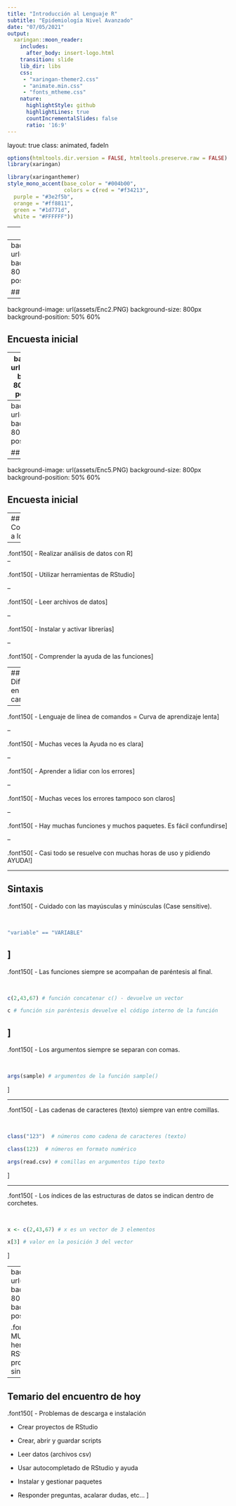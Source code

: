 ```yaml
---
title: "Introducción al Lenguaje R"
subtitle: "Epidemiología Nivel Avanzado"  
date: "07/05/2021"
output:
  xaringan::moon_reader:
    includes:
      after_body: insert-logo.html
    transition: slide
    lib_dir: libs
    css: 
     - "xaringan-themer2.css"
     - "animate.min.css"
     - "fonts_mtheme.css"
    nature:
      highlightStyle: github
      highlightLines: true
      countIncrementalSlides: false
      ratio: '16:9'
---
```


layout: true
class: animated, fadeIn


```r
options(htmltools.dir.version = FALSE, htmltools.preserve.raw = FALSE)
library(xaringan)
```

```r
library(xaringanthemer)
style_mono_accent(base_color = "#004b00", 
                  colors = c(red = "#f34213",
  purple = "#3e2f5b",
  orange = "#ff8811",
  green = "#1d771d",
  white = "#FFFFFF"))
```

---
class: top

<br>

.center[## Objetivo de la Unidad 1]

<br>

.font150[Introducir y nivelar al grupo de estudiantes del curso de .bold[Epidemiología Nivel Avanzado] en el lenguaje ![](assets/logoR.PNG), con el fin de aplicarlo en el proceso de análisis de la siguientes unidades.]

---
background-image: url(assets/Enc1.PNG)
background-size: 800px
background-position: 50% 60%


## Encuesta inicial

---
background-image: url(assets/Enc2.PNG)
background-size: 800px
background-position: 50% 60%


## Encuesta inicial

---
background-image: url(assets/Enc3.PNG)
background-size: 800px
background-position: 50% 60%


## Encuesta inicial

---
background-image: url(assets/Enc4.PNG)
background-size: 800px
background-position: 50% 60%


## Encuesta inicial

---
background-image: url(assets/Enc5.PNG)
background-size: 800px
background-position: 50% 60%


## Encuesta inicial

---
## Competencias a lograr

--

.font150[
- Realizar análisis de datos con R]
<br>
--

.font150[
  - Utilizar herramientas de RStudio]
  
--

.font150[
  - Leer archivos de datos]
  
--

.font150[
  - Instalar y activar librerías]
  
--

.font150[
  - Comprender la ayuda de las funciones]
  
---
## Dificultades en el camino

--

.font150[
- Lenguaje de línea de comandos = Curva de aprendizaje lenta]

--

.font150[
- Muchas veces la Ayuda no es clara]
  
--

.font150[
- Aprender a lidiar con los errores]
  
--

.font150[
- Muchas veces los errores tampoco son claros]
  
--

.font150[
- Hay muchas funciones y muchos paquetes. Es fácil confundirse]  
  
--

.font150[
- Casi todo se resuelve con muchas horas de uso y pidiendo AYUDA!]
  

---

## Sintaxis

.font150[
- Cuidado con las mayúsculas y minúsculas (Case sensitive).

<br> 

```r
"variable" == "VARIABLE"
```
]
---

.font150[
- Las funciones siempre se acompañan de paréntesis al final. 
  
<br>  
  
```r
c(2,43,67) # función concatenar c() - devuelve un vector

c # función sin paréntesis devuelve el código interno de la función
```
]  
---
.font150[
- Los argumentos siempre se separan con comas.

<br>  

```r
args(sample) # argumentos de la función sample()
```
]
  
  
---

.font150[
- Las cadenas de caracteres (texto) siempre van entre comillas.

<br>  

```r
class("123")  # números como cadena de caracteres (texto)

class(123)  # números en formato numérico

args(read.csv) # comillas en argumentos tipo texto
```
]
  
---

.font150[
- Los índices de las estructuras de datos se indican dentro de corchetes.

<br>  

```r
x <- c(2,43,67) # x es un vector de 3 elementos

x[3] # valor en la posición 3 del vector
```
]  
  
---
background-image: url(assets/Tab.PNG)
background-size: 800px
background-position: 50% 60%

.font150[
- Son MUY UTILES las herramientas de RStudio para evitar problemas de sintaxis.]

---

## Temario del encuentro de hoy

.font150[
- Problemas de descarga e instalación

- Crear  proyectos de RStudio

- Crear, abrir y guardar scripts

- Leer datos (archivos csv)

- Usar autocompletado de RStudio y ayuda

- Instalar y gestionar paquetes

- Responder preguntas, acalarar dudas, etc...
]